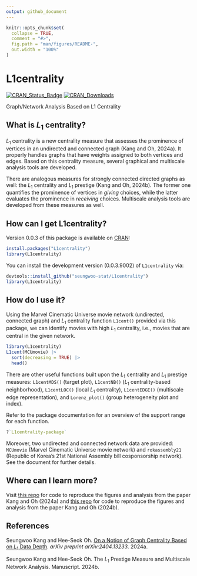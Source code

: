 ```yaml
---
output: github_document
---
```


<!-- README.md is generated from README.Rmd. Please edit that file -->

```r
knitr::opts_chunk$set(
  collapse = TRUE,
  comment = "#>",
  fig.path = "man/figures/README-",
  out.width = "100%"
)
```

# L1centrality

<!-- badges: start -->

[![CRAN_Status_Badge](https://www.r-pkg.org/badges/version/L1centrality)](https://CRAN.R-project.org/package=L1centrality) [![CRAN_Downloads](https://cranlogs.r-pkg.org/badges/grand-total/L1centrality)](https://CRAN.R-project.org/package=L1centrality)

<!-- badges: end -->

Graph/Network Analysis Based on L1 Centrality

## What is *L*<sub>1</sub> centrality?

*L*<sub>1</sub> centrality is a new centrality measure that assesses the prominence of vertices in an undirected and connected graph (Kang and Oh, 2024a). It properly handles graphs that have weights assigned to both vertices and edges. Based on this centrality measure, several graphical and multiscale analysis tools are developed.

There are analogous measures for strongly connected directed graphs as well: the *L*<sub>1</sub> centrality and *L*<sub>1</sub> prestige (Kang and Oh, 2024b). The former one quantifies the prominence of vertices in *giving* choices, while the latter evaluates the prominence in *receiving* choices. Multiscale analysis tools are developed from these measures as well.

## How can I get L1centrality?

Version 0.0.3 of this package is available on [CRAN](https://cran.r-project.org/package=L1centrality):

``` r
install.packages("L1centrality")
library(L1centrality)
```

You can install the development version (0.0.3.9002) of `L1centrality` via:

``` r
devtools::install_github("seungwoo-stat/L1centrality")
library(L1centrality)
```

## How do I use it?

Using the Marvel Cinematic Universe movie network (undirected, connected graph) and *L*<sub>1</sub> centrality function `L1cent()` provided via this package, we can identify movies with high *L*<sub>1</sub> centrality, i.e., movies that are central in the given network.

```r
library(L1centrality)
L1cent(MCUmovie) |> 
  sort(decreasing = TRUE) |> 
  head()
```

There are other useful functions built upon the *L*<sub>1</sub> centrality and *L*<sub>1</sub> prestige measures: `L1centMDS()` (target plot), `L1centNB()` (*L*<sub>1</sub> centrality-based neighborhood), `L1centLOC()` (local *L*<sub>1</sub> centrality), `L1centEDGE()` (multiscale edge representation), and `Lorenz_plot()` (group heterogeneity plot and index).

Refer to the package documentation for an overview of the support range for each function.

``` r
?`L1centrality-package`
```

Moreover, two undirected and connected network data are provided: `MCUmovie` (Marvel Cinematic Universe movie network) and `rokassembly21` (Republic of Korea's 21st National Assembly bill cosponsorship network). See the document for further details.

## Where can I learn more?

Visit [this repo](https://github.com/seungwoo-stat/L1centrality-paper) for code to reproduce the figures and analysis from the paper Kang and Oh (2024a) and [this repo](https://github.com/seungwoo-stat/L1prestige-paper) for code to reproduce the figures and analysis from the paper Kang and Oh (2024b).

## References

Seungwoo Kang and Hee-Seok Oh. [On a Notion of Graph Centrality Based on *L*<sub>1</sub> Data Depth](http://arxiv.org/abs/2404.13233). *arXiv preprint arXiv:2404.13233*. 2024a.

Seungwoo Kang and Hee-Seok Oh. The *L*<sub>1</sub> Prestige Measure and Multiscale Network Analysis. Manuscript. 2024b.
